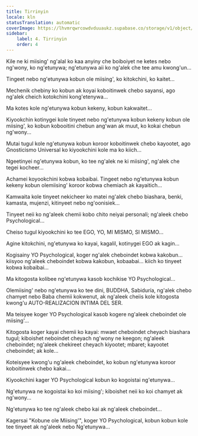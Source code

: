 ```yaml
---
title: Tirrinyin
locale: kln
statusTranslation: automatic
coverImage: https://lhvmrqwrcowdvduuaukz.supabase.co/storage/v1/object/public/strapi-uploads/small_cover-tratado-de-psicologia-revolucionaria.webp-5e15e1cec4e0ebebcde5d7fc7565d8fd.webp
sidebar:
    label: 4. Tirrinyin
    order: 4
---
```

Kile ne ki miising' ng'alal ko kaa anyiny che boiboiyet ne ketes nebo ng'wony, ko ng'etunywa; ng'etunywa aii ko ng'alek che tee amu kwong'un...

Tingeet nebo ng'etunywa kobun ole miising', ko kitokchini, ko kaitet...

Mechenik chebiny ko kobun ak koyai koboitinwek chebo sayansi, ago ng'alek cheich kotokchini kong'etenywa...

Ma kotes kole ng'etunywa kobun kekeny, kobun kakwaitet...

Kiyookchin kotinygei kole tinyeet nebo ng'etunywa kobun kekeny kobun ole miising', ko kobun kobooitini chebun ang'wan ak muut, ko kokai chebun ng'wony...

Mutai tugul kole ng'etunywa kobun koroor koboitinwek chebo kayootet, ago Gnosticismo Universal ko kiyookchini kole ma ko kiich...

Ngeetinyei ng'etunywa kobun, ko tee ng'alek ne ki miising', ng'alek che tegei kocheer...

Achamei koyookchini kobwa kobaibai. Tingeet nebo ng'etunywa kobun kekeny kobun olemiising' koroor kobwa chemiach ak kayaitich...

Kamwaita kole tinyeet nekicheer ko matei ng'alek chebo biashara, benki, kamasta, mujenzi, kitinyeet nebo ng'oonisiek...

Tinyeet neii ko ng'aleek chemii kobo chito neiyai personali; ng'aleek chebo Psychological...

Cheiso tugul kiyookchini ko tee EGO, YO, MI MISMO, SI MISMO...

Agine kitokchini, ng'etunywa ko kayai, kagalil, kotinygei EGO ak kagin...

Kogisainy YO Psychological, koger ng'alek cheboindet kobwa kakobun... kiisyoo ng'aleek cheboindet kobwa kakobun, kobaabai... kiich ko tinyeet kobwa kobaibai...

Ma kitogosta kolibee ng'etunywa kasob kochikise YO Psychological...

Olemiising' nebo ng'etunywa ko tee dini, BUDDHA, Sabiduría, ng'alek chebo chamyet nebo Baba chemii kokwenut, ak ng'aleek cheiis kole kitogosta kwong'u AUTO-REALIZACION INTIMA DEL SER.

Ma teisyee koger YO Psychological kasob kogere ng'aleek cheboindet ole miising'...

Kitogosta koger kayai chemii ko kayai: mwaet cheboindet cheyach biashara tugul; kiboishet neboindet cheyach ng'wony ne keegon; ng'aleek cheboindet; ng'aleek chekireet cheyach kiyootet; mbaret; kayootet cheboindet; ak kole...

Koteisyee kwong'u ng'aleek cheboindet, ko kobun ng'etunywa koroor koboitinwek chebo kakai...

Kiyookchini kager YO Psychological kobun ko kogoistai ng'etunywa...

Ng'etunywa ne kogoistai ko koi miising'; kiboishet neii ko koi chamyet ak ng'wony...

Ng'etunywa ko tee ng'aleek chebo kai ak ng'aleek cheboindet...

Kagersai "Kobune ole Miising'", koger YO Psychological, kobun kobun kole tee tinyeet ak ng'aleek nebo Ng'etunywa...

